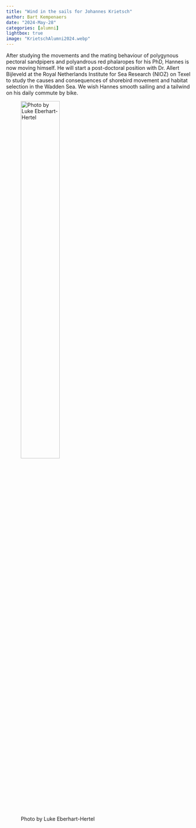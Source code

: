 ```yaml
---
title: "Wind in the sails for Johannes Krietsch" 
author: Bart Kempenaers
date: "2024-May-28"
categories: [alumni]
lightbox: true
image: "KrietschAlumni2024.webp"
---
```


After studying the movements and the mating behaviour of polygynous pectoral sandpipers and polyandrous red phalaropes for his PhD, Hannes is now moving himself. He will start a post-doctoral position with Dr. Allert Bijleveld at the Royal Netherlands Institute for Sea Research (NIOZ) on Texel to study the causes and consequences of shorebird movement and habitat selection in the Wadden Sea. We wish Hannes smooth sailing and a tailwind on his daily commute by bike.

![Photo by Luke Eberhart-Hertel](KrietschAlumni2024.webp){width=50%}
